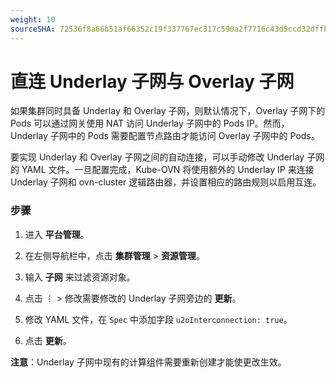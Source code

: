 ```yaml
---
weight: 10
sourceSHA: 72536f8a66b51af66352c19f337767ec317c590a2f7716c43d5ccd32dffb1443
---
```


# 直连 Underlay 子网与 Overlay 子网

如果集群同时具备 Underlay 和 Overlay 子网，则默认情况下，Overlay 子网下的 Pods 可以通过网关使用 NAT 访问 Underlay 子网中的 Pods IP。然而，Underlay 子网中的 Pods 需要配置节点路由才能访问 Overlay 子网中的 Pods。

要实现 Underlay 和 Overlay 子网之间的自动连接，可以手动修改 Underlay 子网的 YAML 文件。一旦配置完成，Kube-OVN 将使用额外的 Underlay IP 来连接 Underlay 子网和 ovn-cluster 逻辑路由器，并设置相应的路由规则以启用互连。

### 步骤

1. 进入 **平台管理**。

2. 在左侧导航栏中，点击 **集群管理** > **资源管理**。

3. 输入 **子网** 来过滤资源对象。

4. 点击 ⋮ > 修改需要修改的 Underlay 子网旁边的 **更新**。

5. 修改 YAML 文件，在 `Spec` 中添加字段 `u2oInterconnection: true`。

6. 点击 **更新**。

**注意**：Underlay 子网中现有的计算组件需要重新创建才能使更改生效。

